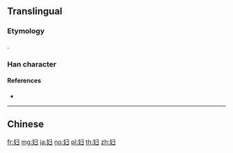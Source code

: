 {{character info/new}}
{{also|婦}}
==Translingual==

===Etymology===
{{Han simp|婦|f=帚|t=彐}}.

===Han character===
{{Han char|rn=38|rad=女|as=03|sn=6|four=|canj=VSM|ids=⿰女彐}}

====References====
* {{Han ref|kx=0256.041|hdz=21027.100|uh=5987|ud=22919}}

----

==Chinese==
{{zh-see|婦}}

[[fr:妇]]
[[mg:妇]]
[[ja:妇]]
[[no:妇]]
[[pl:妇]]
[[th:妇]]
[[zh:妇]]